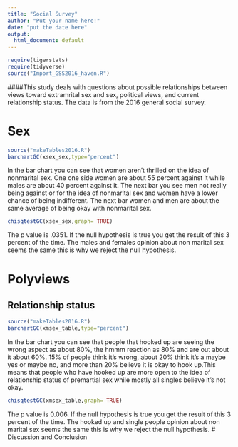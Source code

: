 ---
title: "Social Survey"
author: "Put your name here!"
date: "put the date here"
output:
  html_document: default
---

```{r include=FALSE,echo=FALSE}
require(tigerstats)
require(tidyverse)
source("Import_GSS2016_haven.R")
```
<!-- We recommend you use git branches -- create a separate branch for each major section i.e. Introduction, Methods, Results, Inferential Results, and Discussion and Conclusions - leave the YAML block untouched until the final merge where you put in your own name !-->



<!--In this section you explain what you are trying to show.  Where did the data come from?  What is the research or other question you are trying to answer?!-->   

####This study deals with questions about possible relationships between views toward extramrital sex and sex, political views, and current relationship status. The data is from the 2016 general social survey.



# Sex

<!--Decide on your methods:  use "variable analysis" or other appropriate descriptors.  Make sure to choose at least one graphical method and at least one numerical method.!-->
```{r}
source("makeTables2016.R")
barchartGC(xsex_sex,type="percent")
```

In the bar chart you can see that women aren't thrilled on the idea of nonmarital sex. One one side women are about 55 percent against it while males are about 40 percent against it. The next bar you see men not really being against or for the idea of nonmarital sex and women have a lower chance of being indifferent. The next bar women and men are about the same average of being okay with nonmarital sex.

```{r}
chisqtestGC(xsex_sex,graph= TRUE)

```

The p value is .0351. If the null hypothesis is true you get the result of this 3 percent of the time. The males and females opinion about non marital sex seems the same this is why we reject the null hypothesis.



# Polyviews

<!--Divide this section into two sub-sections:  One for your descriptive  results and one for your inferential results.!-->

## Relationship status

```{r}
source("makeTables2016.R")
barchartGC(xmsex_table,type="percent")
```
In the bar chart you can see that people that hooked up are seeing the wrong aspect as about 80%, the hmmm reaction as 80% and are out about it about 60%. 15% of people think it's wrong, about 20% think it's a maybe yes or maybe no, and more than 20% believe it is okay to hook up.This means that people who have hooked up are more open to the idea of relationship status of premartial sex while mostly all singles believe it's not okay.




```{r}
chisqtestGC(xmsex_table,graph= TRUE)

```
The p value is 
0.006. If the null hypothesis is true you get the result of this 3 percent of the time. The hooked up and single people opinion about non marital sex seems the same this is why we reject the null hypothesis.
# Discussion and Conclusion

<!--Discussion and conclusion here.  If you found a relationship be sure to consider whether the relationship occurs because one of the variables causes the other, or whether they perhasps are related for some other reason.  Watch the chapter 6 videos from the GeorgeTown videos collection.!-->
